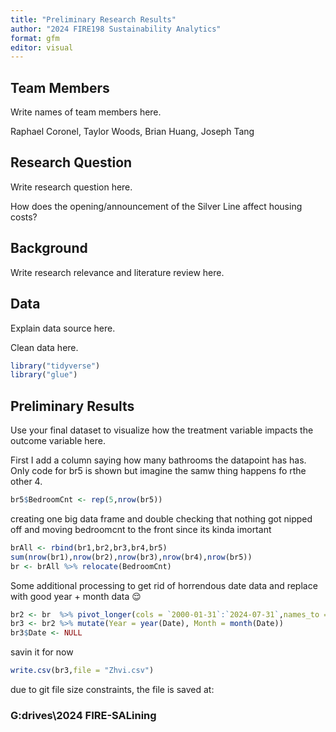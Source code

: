 ```yaml
---
title: "Preliminary Research Results"
author: "2024 FIRE198 Sustainability Analytics"
format: gfm
editor: visual
---
```


## Team Members

Write names of team members here.

Raphael Coronel, Taylor Woods, Brian Huang, Joseph Tang

## Research Question

Write research question here.

How does the opening/announcement of the Silver Line affect housing costs?

## Background

Write research relevance and literature review here.

## Data

Explain data source here.

Clean data here.

```r
library("tidyverse")
library("glue")
```

## Preliminary Results

Use your final dataset to visualize how the treatment variable impacts the outcome variable here.

First I add a column saying how many bathrooms the datapoint has has. Only code for br5 is shown but imagine the samw thing happens fo rthe other 4.

```r
br5$BedroomCnt <- rep(5,nrow(br5))
```

creating one big data frame and double checking that nothing got nipped off and moving bedroomcnt to the front since its kinda imortant

```r
brAll <- rbind(br1,br2,br3,br4,br5)
sum(nrow(br1),nrow(br2),nrow(br3),nrow(br4),nrow(br5))
br <- brAll %>% relocate(BedroomCnt)
```

Some additional processing to get rid of horrendous date data and replace with good year + month data 😌

```r
br2 <- br  %>% pivot_longer(cols = `2000-01-31`:`2024-07-31`,names_to = "Date", values_to = "Price")
br3 <- br2 %>% mutate(Year = year(Date), Month = month(Date))
br3$Date <- NULL
```

savin it for now

```r
write.csv(br3,file = "Zhvi.csv")
```

due to git file size constraints, the file is saved at:

### G:\Shared drives\\2024 FIRE-SA\DATA\Silver Lining
